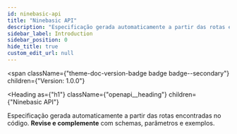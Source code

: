 ```yaml
---
id: ninebasic-api
title: "Ninebasic API"
description: "Especificação gerada automaticamente a partir das rotas encontradas no código. **Revise e complemente** com schemas, parâmetros e exemplos."
sidebar_label: Introduction
sidebar_position: 0
hide_title: true
custom_edit_url: null
---
```



<span
  className={"theme-doc-version-badge badge badge--secondary"}
  children={"Version: 1.0.0"}
>
</span>

<Heading
  as={"h1"}
  className={"openapi__heading"}
  children={"Ninebasic API"}
>
</Heading>



Especificação gerada automaticamente a partir das rotas encontradas no código. **Revise e complemente** com schemas, parâmetros e exemplos.


      